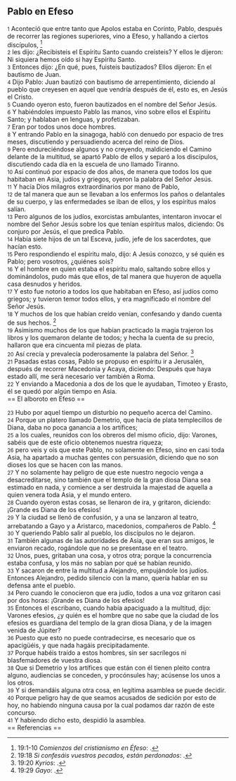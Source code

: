 == Pablo en Efeso ==

{{anchor|1}} <small>1</small> Aconteció que entre tanto que Apolos estaba en Corinto, Pablo, después de recorrer las regiones superiores, vino a Efeso, y hallando a ciertos discípulos, <ref>19:1-10 ''Comienzos del cristianismo en Éfeso'': {{lib|LU|133|6|3}}.</ref><br>
{{anchor|2}} <small>2</small> les dijo: ¿Recibisteis el Espíritu Santo cuando creísteis? Y ellos le dijeron: Ni siquiera hemos oído si hay Espíritu Santo.<br>
{{anchor|3}} <small>3</small> Entonces dijo: ¿En qué, pues, fuisteis bautizados? Ellos dijeron: En el bautismo de Juan.<br>
{{anchor|4}} <small>4</small> Dijo Pablo: Juan bautizó con bautismo de arrepentimiento, diciendo al pueblo que creyesen en aquel que vendría después de él, esto es, en Jesús el Cristo.<br>
{{anchor|5}} <small>5</small> Cuando oyeron esto, fueron bautizados en el nombre del Señor Jesús.<br>
{{anchor|6}} <small>6</small> Y habiéndoles impuesto Pablo las manos, vino sobre ellos el Espíritu Santo; y hablaban en lenguas, y profetizaban.<br>
{{anchor|7}} <small>7</small> Eran por todos unos doce hombres.<br>
{{anchor|8}} <small>8</small> Y entrando Pablo en la sinagoga, habló con denuedo por espacio de tres meses, discutiendo y persuadiendo acerca del reino de Dios.<br>
{{anchor|9}} <small>9</small> Pero endureciéndose algunos y no creyendo, maldiciendo el Camino delante de la multitud, se apartó Pablo de ellos y separó a los discípulos, discutiendo cada día en la escuela de uno llamado Tiranno.<br>
{{anchor|10}} <small>10</small> Así continuó por espacio de dos años, de manera que todos los que habitaban en Asia, judíos y griegos, oyeron la palabra del Señor Jesús.<br>
{{anchor|11}} <small>11</small> Y hacía Dios milagros extraordinarios por mano de Pablo,<br>
{{anchor|12}} <small>12</small> de tal manera que aun se llevaban a los enfermos los paños o delantales de su cuerpo, y las enfermedades se iban de ellos, y los espíritus malos salían.<br>
{{anchor|13}} <small>13</small> Pero algunos de los judíos, exorcistas ambulantes, intentaron invocar el nombre del Señor Jesús sobre los que tenían espíritus malos, diciendo: Os conjuro por Jesús, el que predica Pablo.<br>
{{anchor|14}} <small>14</small> Había siete hijos de un tal Esceva, judío, jefe de los sacerdotes, que hacían esto.<br>
{{anchor|15}} <small>15</small> Pero respondiendo el espíritu malo, dijo: A Jesús conozco, y sé quién es Pablo; pero vosotros, ¿quiénes sois?<br>
{{anchor|16}} <small>16</small> Y el hombre en quien estaba el espíritu malo, saltando sobre ellos y dominándolos, pudo más que ellos, de tal manera que huyeron de aquella casa desnudos y heridos.<br>
{{anchor|17}} <small>17</small> Y esto fue notorio a todos los que habitaban en Efeso, así judíos como griegos; y tuvieron temor todos ellos, y era magnificado el nombre del Señor Jesús.<br>
{{anchor|18}} <small>18</small> Y muchos de los que habían creído venían, confesando y dando cuenta de sus hechos. <ref>19:18 ''Si confesáis vuestros pecados, están perdonados'': {{lib|LU|156|2|7}}.</ref><br>
{{anchor|19}} <small>19</small> Asimismo muchos de los que habían practicado la magia trajeron los libros y los quemaron delante de todos; y hecha la cuenta de su precio, hallaron que era cincuenta mil piezas de plata.<br>
{{anchor|20}} <small>20</small> Así crecía y prevalecía poderosamente la palabra del Señor. <ref>19:20 ''Kyrios'': {{lib|LU|96|1|9}}.</ref><br>
{{anchor|21}} <small>21</small> Pasadas estas cosas, Pablo se propuso en espíritu ir a Jerusalén, después de recorrer Macedonia y Acaya, diciendo: Después que haya estado allí, me será necesario ver también a Roma.<br>
{{anchor|22}} <small>22</small> Y enviando a Macedonia a dos de los que le ayudaban, Timoteo y Erasto, él se quedó por algún tiempo en Asia.<br>
== El alboroto en Efeso ==

{{anchor|23}} <small>23</small> Hubo por aquel tiempo un disturbio no pequeño acerca del Camino.<br>
{{anchor|24}} <small>24</small> Porque un platero llamado Demetrio, que hacía de plata templecillos de Diana, daba no poca ganancia a los artífices;<br>
{{anchor|25}} <small>25</small> a los cuales, reunidos con los obreros del mismo oficio, dijo: Varones, sabéis que de este oficio obtenemos nuestra riqueza;<br>
{{anchor|26}} <small>26</small> pero veis y oís que este Pablo, no solamente en Efeso, sino en casi toda Asia, ha apartado a muchas gentes con persuasión, diciendo que no son dioses los que se hacen con las manos.<br>
{{anchor|27}} <small>27</small> Y no solamente hay peligro de que este nuestro negocio venga a desacreditarse, sino también que el templo de la gran diosa Diana sea estimado en nada, y comience a ser destruida la majestad de aquella a quien venera toda Asia, y el mundo entero.<br>
{{anchor|28}} <small>28</small> Cuando oyeron estas cosas, se llenaron de ira, y gritaron, diciendo: ¡Grande es Diana de los efesios!<br>
{{anchor|29}} <small>29</small> Y la ciudad se llenó de confusión, y a una se lanzaron al teatro, arrebatando a Gayo y a Aristarco, macedonios, compañeros de Pablo. <ref>19:29 ''Gayo'': {{lib|LU|133|3|11}}.</ref><br>
{{anchor|30}} <small>30</small> Y queriendo Pablo salir al pueblo, los discípulos no le dejaron.<br>
{{anchor|31}} <small>31</small> También algunas de las autoridades de Asia, que eran sus amigos, le enviaron recado, rogándole que no se presentase en el teatro.<br>
{{anchor|32}} <small>32</small> Unos, pues, gritaban una cosa, y otros otra; porque la concurrencia estaba confusa, y los más no sabían por qué se habían reunido.<br>
{{anchor|33}} <small>33</small> Y sacaron de entre la multitud a Alejandro, empujándole los judíos. Entonces Alejandro, pedido silencio con la mano, quería hablar en su defensa ante el pueblo.<br>
{{anchor|34}} <small>34</small> Pero cuando le conocieron que era judío, todos a una voz gritaron casi por dos horas: ¡Grande es Diana de los efesios!<br>
{{anchor|35}} <small>35</small> Entonces el escribano, cuando había apaciguado a la multitud, dijo: Varones efesios, ¿y quién es el hombre que no sabe que la ciudad de los efesios es guardiana del templo de la gran diosa Diana, y de la imagen venida de Júpiter?<br>
{{anchor|36}} <small>36</small> Puesto que esto no puede contradecirse, es necesario que os apacigüéis, y que nada hagáis precipitadamente.<br>
{{anchor|37}} <small>37</small> Porque habéis traído a estos hombres, sin ser sacrílegos ni blasfemadores de vuestra diosa.<br>
{{anchor|38}} <small>38</small> Que si Demetrio y los artífices que están con él tienen pleito contra alguno, audiencias se conceden, y procónsules hay; acúsense los unos a los otros.<br>
{{anchor|39}} <small>39</small> Y si demandáis alguna otra cosa, en legítima asamblea se puede decidir.<br>
{{anchor|40}} <small>40</small> Porque peligro hay de que seamos acusados de sedición por esto de hoy, no habiendo ninguna causa por la cual podamos dar razón de este concurso.<br>
{{anchor|41}} <small>41</small> Y habiendo dicho esto, despidió la asamblea.<br>
== Referencias ==

<references />
